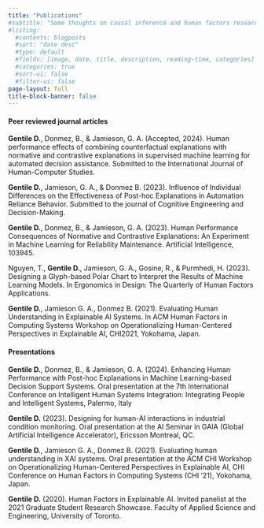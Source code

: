 ```yaml
---
title: "Publications"
#subtitle: "Some thoughts on causal inference and human factors research"
#listing:
  #contents: blogposts
  #sort: "date desc"
  #type: default
  #fields: [image, date, title, description, reading-time, categories]
  #categories: true
  #sort-ui: false
  #filter-ui: false
page-layout: full
title-block-banner: false
---
```


#### **Peer reviewed journal articles**

**Gentile D.**, Donmez, B., & Jamieson, G. A. (Accepted, 2024). Human performance effects of combining counterfactual explanations with normative and contrastive explanations in supervised machine learning for automated decision assistance. Submitted to the International Journal of Human-Computer Studies.

**Gentile D.**, Jamieson, G. A., & Donmez B. (2023). Influence of Individual Differences on the Effectiveness of Post-hoc Explanations in Automation Reliance Behavior. Submitted to the journal of Cognitive Engineering and Decision-Making.

**Gentile D.**, Donmez, B., & Jamieson, G. A. (2023). Human Performance Consequences of Normative and Contrastive Explanations: An Experiment in Machine Learning for Reliability Maintenance. Artificial Intelligence, 103945.

Nguyen, T., **Gentile D.**, Jamieson, G. A., Gosine, R., & Purmhedi, H. (2023). Designing a Glyph-based Polar Chart to Interpret the Results of Machine Learning Models. In Ergonomics in Design: The Quarterly of Human Factors Applications.

**Gentile D.**, Jamieson G. A., Donmez B. (2021). Evaluating Human Understanding in Explainable AI Systems. In ACM Human Factors in Computing Systems Workshop on Operationalizing Human-Centered Perspectives in Explainable AI, CHI2021, Yokohama, Japan.

#### **Presentations**

**Gentile D.**, Donmez, B., & Jamieson, G. A. (2024). Enhancing Human Performance with Post-hoc Explanations in Machine Learning-based Decision Support Systems. Oral presentation at the 7th International Conference on Intelligent Human Systems Integration: Integrating People and Intelligent Systems, Palermo, Italy

**Gentile D.** (2023). Designing for human-AI interactions in industrial condition monitoring. Oral presentation at the AI Seminar in GAIA (Global Artificial Intelligence Accelerator), Ericsson Montreal, QC.

**Gentile D.**, Jamieson G. A., Donmez B. (2021). Evaluating human understanding in XAI systems. Oral presentation at the ACM CHI Workshop on Operationalizing Human-Centered Perspectives in Explainable AI, CHI Conference on Human Factors in Computing Systems (CHI '21), Yokohama, Japan.

**Gentile D.** (2020). Human Factors in Explainable AI. Invited panelist at the 2021 Graduate Student Research Showcase. Faculty of Applied Science and Engineering, University of Toronto.
